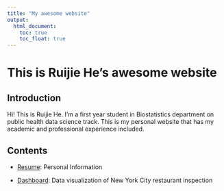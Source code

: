 ```yaml
---
title: "My awesome website"
output: 
  html_document:
    toc: true
    toc_float: true
---
```


# This is Ruijie He's awesome website

## Introduction

Hi! This is Ruijie He. I'm a first year student in Biostatistics department on public health data science track. This is my personal website that has my academic and professional experience included.

## Contents

* [Resume](Resume.html): Personal Information

* [Dashboard](dashboard.html): Data visualization of New York City restaurant inspection

